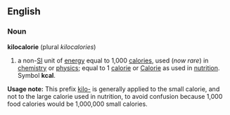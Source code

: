 ==English==
===Noun===
'''kilocalorie'''  (plural ''kilocalories'')
# a non-[[SI]] unit of [[energy]] equal to 1,000 [[calories]], used (''now rare'') in [[chemistry]] or [[physics]]; equal to 1 [[calorie]] or  [[Calorie]] as used in [[nutrition]].  Symbol '''kcal'''.

'''Usage note:'''  This prefix [[kilo-]] is generally applied to the small calorie, and not to the large calorie used in nutrition, to avoid confusion because 1,000 food calories would be 1,000,000 small calories.